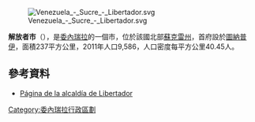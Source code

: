 [[Image:Venezuela_-_Sucre_-_Libertador.svg|right]]

'''解放者市'''（{{lang-es|Municipio Libertador}}），是[[委內瑞拉|委內瑞拉]]的一個市，位於該國北部[[蘇克雷州|蘇克雷州]]，首府設於[[圖納普伊|圖納普伊]]，面積237平方公里，2011年人口9,586，人口密度每平方公里40.45人。

==參考資料==
* [http://libertador-sucre.gov.ve/ Página de la alcaldía de Libertador] {{Wayback|url=http://libertador-sucre.gov.ve/ |date=20220109123724 }}

{{Venezuela-geo-stub}}
[[Category:委內瑞拉行政區劃|Category:委內瑞拉行政區劃]]